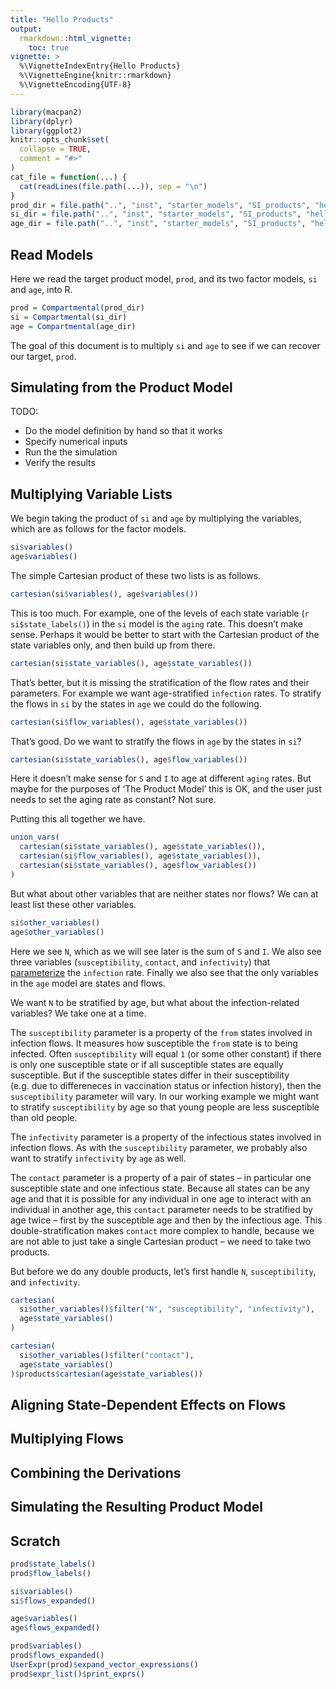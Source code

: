 ```yaml
---
title: "Hello Products"
output:
  rmarkdown::html_vignette:
    toc: true
vignette: >
  %\VignetteIndexEntry{Hello Products}
  %\VignetteEngine{knitr::rmarkdown}
  %\VignetteEncoding{UTF-8}
---
```


```r
library(macpan2)
library(dplyr)
library(ggplot2)
knitr::opts_chunk$set(
  collapse = TRUE,
  comment = "#>"
)
cat_file = function(...) {
  cat(readLines(file.path(...)), sep = "\n")
}
prod_dir = file.path("..", "inst", "starter_models", "SI_products", "hello_products")
si_dir = file.path("..", "inst", "starter_models", "SI_products", "hello_si")
age_dir = file.path("..", "inst", "starter_models", "SI_products", "hello_age")
```

## Read Models

Here we read the target product model, `prod`, and its two factor models, `si` and `age`, into R.

```r
prod = Compartmental(prod_dir)
si = Compartmental(si_dir)
age = Compartmental(age_dir)
```

The goal of this document is to multiply `si` and `age` to see if we can recover our target, `prod`.

## Simulating from the Product Model

TODO: 

* Do the model definition by hand so that it works
* Specify numerical inputs
* Run the the simulation
* Verify the results

## Multiplying Variable Lists

We begin taking the product of `si` and `age` by multiplying the variables, which are as follows for the factor models.

```r
si$variables()
age$variables()
```

The simple Cartesian product of these two lists is as follows.

```r
cartesian(si$variables(), age$variables())
```

This is too much.  For example, one of the levels of each state variable (`r si$state_labels()`) in the `si` model is the `aging` rate. This doesn't make sense. Perhaps it would be better to start with the Cartesian product of the state variables only, and then build up from there.

```r
cartesian(si$state_variables(), age$state_variables())
```

That's better, but it is missing the stratification of the flow rates and their parameters. For example we want age-stratified `infection` rates. To stratify the flows in `si` by the states in `age` we could do the following.

```r
cartesian(si$flow_variables(), age$state_variables())
```

That's good.  Do we want to stratify the flows in `age` by the states in `si`?

```r
cartesian(si$state_variables(), age$flow_variables())
```

Here it doesn't make sense for `S` and `I` to age at different `aging` rates. But maybe for the purposes of 'The Product Model' this is OK, and the user just needs to set the aging rate as constant? Not sure.

Putting this all together we have.

```r
union_vars(
  cartesian(si$state_variables(), age$state_variables()),
  cartesian(si$flow_variables(), age$state_variables()),
  cartesian(si$state_variables(), age$flow_variables())
)
```

But what about other variables that are neither states nor flows? We can at least list these other variables.

```r
si$other_variables()
age$other_variables()
```

Here we see `N`, which as we will see later is the sum of `S` and `I`. We also see three variables (`susceptibility`, `contact`, and `infectivity`) that [parameterize](https://canmod.github.io/macpan2/articles/state_dependent_rates) the `infection` rate. Finally we also see that the only variables in the `age` model are states and flows.

We want `N` to be stratified by age, but what about the infection-related variables? We take one at a time.

The `susceptibility` parameter is a property of the `from` states involved in infection flows. It measures how susceptible the `from` state is to being infected. Often `susceptibility` will equal `1` (or some other constant) if there is only one susceptible state or if all susceptible states are equally susceptible. But if the susceptible states differ in their susceptibility (e.g. due to differeneces in vaccination status or infection history), then the `susceptibility` parameter will vary. In our working example we might want to stratify `susceptibility` by age so that young people are less susceptible than old people.

The `infectivity` parameter is a property of the infectious states involved in infection flows. As with the `susceptibility` parameter, we probably also want to stratify `infectivity` by `age` as well.

The `contact` parameter is a property of a pair of states -- in particular one susceptible state and one infectious state. Because all states can be any age and that it is possible for any individual in one age to interact with an individual in another age, this `contact` parameter needs to be stratified by age twice -- first by the susceptible age and then by the infectious age. This double-stratification makes `contact` more complex to handle, because we are not able to just take a single Cartesian product -- we need to take two products.

But before we do any double products, let's first handle `N`, `susceptibility`, and `infectivity`.

```r
cartesian(
  si$other_variables()$filter("N", "susceptibility", "infectivity"), 
  age$state_variables()
)
```

```r
cartesian(
  si$other_variables()$filter("contact"),
  age$state_variables()
)$products$cartesian(age$state_variables())
```

## Aligning State-Dependent Effects on Flows

## Multiplying Flows

## Combining the Derivations

## Simulating the Resulting Product Model

## Scratch


```r
prod$state_labels()
prod$flow_labels()
```

```r
si$variables()
si$flows_expanded()
```

```r
age$variables()
age$flows_expanded()
```


```r
prod$variables()
prod$flows_expanded()
UserExpr(prod)$expand_vector_expressions()
prod$expr_list()$print_exprs()
```
